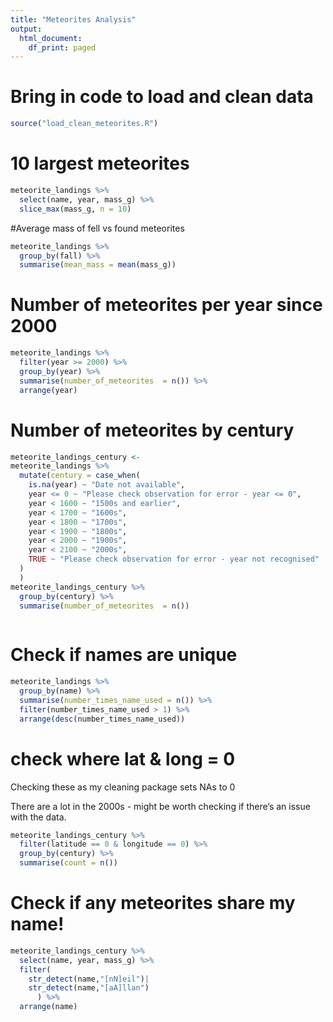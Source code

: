 ```yaml
---
title: "Meteorites Analysis"
output:
  html_document:
    df_print: paged
---
```


# Bring in code to load and clean data
```r
source("load_clean_meteorites.R")
```


# 10 largest meteorites
```r
meteorite_landings %>% 
  select(name, year, mass_g) %>% 
  slice_max(mass_g, n = 10)
```


#Average mass of fell vs found meteorites
```r
meteorite_landings %>%
  group_by(fall) %>% 
  summarise(mean_mass = mean(mass_g))
```


# Number of meteorites per year since 2000
```r
meteorite_landings %>% 
  filter(year >= 2000) %>% 
  group_by(year) %>% 
  summarise(number_of_meteorites  = n()) %>% 
  arrange(year)
```

# Number of meteorites by century
```r
meteorite_landings_century <- 
meteorite_landings %>% 
  mutate(century = case_when(
    is.na(year) ~ "Date not available",
    year <= 0 ~ "Please check observation for error - year <= 0",
    year < 1600 ~ "1500s and earlier",
    year < 1700 ~ "1600s",
    year < 1800 ~ "1700s",
    year < 1900 ~ "1800s",
    year < 2000 ~ "1900s",
    year < 2100 ~ "2000s",
    TRUE ~ "Please check observation for error - year not recognised"
  )
  ) 
meteorite_landings_century %>%   
  group_by(century) %>% 
  summarise(number_of_meteorites  = n())
  

```

# Check if names are unique
```r
meteorite_landings %>% 
  group_by(name) %>% 
  summarise(number_times_name_used = n()) %>% 
  filter(number_times_name_used > 1) %>% 
  arrange(desc(number_times_name_used))
```

#  check where lat & long = 0
Checking these as my cleaning package sets NAs to 0

There are a lot in the 2000s - might be worth checking if there's an issue with the data.

```r
meteorite_landings_century %>% 
  filter(latitude == 0 & longitude == 0) %>% 
  group_by(century) %>% 
  summarise(count = n())
```

# Check if any meteorites share my name!

```r
meteorite_landings_century %>% 
  select(name, year, mass_g) %>% 
  filter(
    str_detect(name,"[nN]eil")|
    str_detect(name,"[aA]llan")
      ) %>% 
  arrange(name)
```

